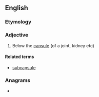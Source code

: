 ==English==

===Etymology===
{{prefix|en|sub|capsular}}

===Adjective===
{{en-adj|-}}

# {{lb|en|anatomy}} Below the [[capsule]] (of a joint, kidney etc)

====Related terms====
* [[subcapsule]]

===Anagrams===
* {{anagrams|en|a=aabclprssuu|subscapular}}